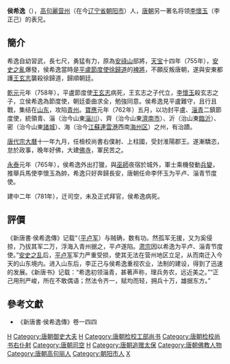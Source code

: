 '''侯希逸'''（{{bd|720年||781年|catIdx=H侯希逸}}），[[高句丽|高句麗]][[营州_(北魏)|营州]]（在今[[辽宁省|辽宁省]][[朝阳市|朝阳市]]）人，[[唐朝|唐朝]]另一著名将领[[李懷玉|李懷玉]]（李正己）的表兄。

==簡介==
希逸自幼習武，長七尺，勇猛有力，原為[[安祿山|安祿山]]部將，[[天宝_(唐朝)|天宝]]十四年（755年），[[安史之亂|安史之亂]]爆發，侯希逸當時是[[平盧節度使|平盧節度使]][[徐歸道|徐歸道]]的[[裨將軍|裨將]]，不願反叛唐朝，遂與安東都護[[王玄志|王玄志]]襲殺徐歸道，歸順朝廷。

[[乾元_(唐朝)|乾元]]元年（758年），平盧節度使[[王玄志|王玄志]]病死，王玄志之子代立，[[李懷玉|李懷玉]]殺玄志之子，立侯希逸為節度使，朝廷委曲求全，勉強同意。侯希逸見平盧難守，且行且戰，集结在[[山东|山东]]，攻陷[[青州_(古代)|青州]]。[[宝应_(年号)|寶應]]元年（762年）五月，以功封平盧、[[淄青節度使|淄青]]二鎮節度使，統領青、淄（治今山東[[淄川|淄川]]）、齊（治今山東[[濟南市|濟南市]]）、沂（治山東[[臨沂|臨沂]]）、密（治今山東[[诸城市|諸城]]）、海（治今[[江蘇|江蘇]][[連雲港|連雲港]]西南[[海州区_(连云港市)|海州区]]）之州，有治蹟。

[[唐代宗|唐代宗]][[大曆|大曆]]十一年九月，任檢校尚書右僕射、上柱國，受封淮陽郡王。遂漸驕恣，怠於政事，晚年好佛，大建[[佛寺|佛寺]]，軍民苦之。

[[永泰_(唐朝)|永泰]]元年（765年），侯希逸外出打獵，與[[巫師|巫師]]夜宿於城外，軍士乘機發動[[兵變|兵變]]，推舉兵馬使李懷玉為帥，希逸只好奔歸長安，唐朝任命李怀玉为平卢、淄青节度使。

建中二年（781年），迁司空，未及正式拜官，侯希逸病死。

==評價==
《新唐書·侯希逸傳》记载“（[[平卢军|平卢军]]）与贼确，数有功。然孤军无援，又为奚侵掠，乃拔其军二万，浮海入青州据之，平卢遂陷。[[唐肃宗|肃宗]]因以希逸为平卢、淄青节度使。”[[安史之乱|安史之乱]]后，[[平卢军|平卢军]]军力严重受损，使其无法在营州地区立足，从而南迁入今天的山东境内。进入山东后，李正己与侯希逸重视农业，法制的建设，得到了迅速的发展。《新唐书》记载：“希逸初领淄青，甚著声称，理兵务农，远近美之。”“正己用刑严峻，所在不敢偶语；然法令齐一，赋均而轻，拥兵十万，雄据东方。”

==參考文獻==
* 《新唐書·侯希逸傳》卷一四四

{{start box}}
{{s-before|[[李忠臣|李忠臣]]}}
{{s-title|[[唐朝|唐朝]][[尚书右仆射|尚书右仆射]]|（非宰相）<br>777年—781年}}
{{s-after|[[崔寧_(唐朝)|崔寧]]}}
{{s-before|[[李宝臣_(唐朝)|李宝臣]]}}
{{s-title|[[唐朝|唐朝]][[司空|司空]]|779年—781年}}
{{s-after|[[于頔|于頔]]}}
{{s-before|[[王玄志|王玄志]]}}
{{s-title|[[平盧节度使|平盧节度使]]|758-765年}}
{{s-after|表弟·[[李怀玉|李怀玉]](即李正己)}}
{{s-before|[[王玄志|王玄志]]}}
{{s-title|[[淄青节度使|淄青节度使]]|758-765年}}
{{s-after|表弟·[[李怀玉|李怀玉]](即李正己)}}
{{end box}}

[[Category:平盧節度使|H]]
[[Category:唐朝御史大夫|Category:唐朝御史大夫]]
[[Category:淄青節度使|H]]
[[Category:唐朝检校工部尚书|Category:唐朝检校工部尚书]]
[[Category:唐朝检校尚书右仆射|Category:唐朝检校尚书右仆射]]
[[Category:唐朝司空|Category:唐朝司空]]
[[Category:唐朝异姓郡王|H]]
[[Category:唐朝追赠太保|Category:唐朝追赠太保]]
[[Category:唐朝佛教人物|Category:唐朝佛教人物]]
[[Category:唐朝高句丽人|Category:唐朝高句丽人]]
[[Category:朝阳市人|Category:朝阳市人]]
[[Category:侯姓|X]]